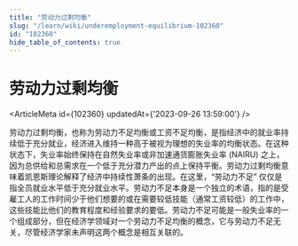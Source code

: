 ```yaml
---
title: "劳动力过剩均衡"
slug: "/learn/wiki/underemployment-equilibrium-102360"
id: "102360"
hide_table_of_contents: true
---
```



# 劳动力过剩均衡

<ArticleMeta id={102360} updatedAt={'2023-09-26 13:59:00'} />
<div className='border-solid border-b border-t-0 my-4 border-[var(--ifm-color-gray-300)]' />

劳动力过剩均衡，也称为劳动力不足均衡或工资不足均衡，是指经济中的就业率持续低于充分就业，经济进入维持一种高于被视为理想的失业率的均衡状态。在这种状态下，失业率始终保持在自然失业率或非加速通货膨胀失业率 (NAIRU) 之上，因为总供给和总需求在一个低于充分潜力产出的点上保持平衡。劳动力过剩均衡意味着凯恩斯理论解释了经济中持续性萧条的出现。在这里，“劳动力不足” 仅仅是指全员就业水平低于充分就业水平。劳动力不足本身是一个独立的术语，指的是受雇工人的工作时间少于他们想要的或在需要较低技能（通常工资较低）的工作中，这些技能比他们的教育程度和经验要求的要低。劳动力不足可能是一般失业率的一个组成部分，但在经济学领域对一个劳动力不足均衡的概念，它与劳动力不足无关，尽管经济学家未声明这两个概念是相互关联的。
